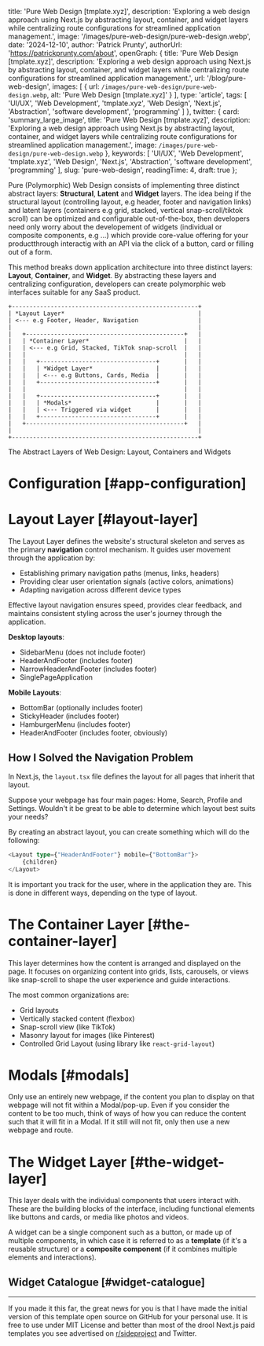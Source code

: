 
  title: 'Pure Web Design [tmplate.xyz]',
  description: 'Exploring a web design approach using Next.js by abstracting layout, container, and widget layers while centralizing route configurations for streamlined application management.',
  image: '/images/pure-web-design/pure-web-design.webp',
  date: '2024-12-10',
  author: 'Patrick Prunty',
  authorUrl: 'https://patrickprunty.com/about',
  openGraph: {
    title: 'Pure Web Design [tmplate.xyz]',
    description: 'Exploring a web design approach using Next.js by abstracting layout, container, and widget layers while centralizing route configurations for streamlined application management.',
    url: '/blog/pure-web-design',
    images: [
      {
        url: `/images/pure-web-design/pure-web-design.webp`,
        alt: 'Pure Web Design [tmplate.xyz]'
      }
    ],
    type: 'article',
    tags: [
      'UI/UX',
      'Web Development',
      'tmplate.xyz',
      'Web Design',
      'Next.js',
      'Abstraction',
      'software development',
      'programming'
    ]
  },
  twitter: {
    card: 'summary_large_image',
    title: 'Pure Web Design [tmplate.xyz]',
    description: 'Exploring a web design approach using Next.js by abstracting layout, container, and widget layers while centralizing route configurations for streamlined application management.',
    image: `/images/pure-web-design/pure-web-design.webp`
  },
  keywords: [
    'UI/UX',
    'Web Development',
    'tmplate.xyz',
    'Web Design',
    'Next.js',
    'Abstraction',
  'software development',
  'programming'
  ],
  slug: 'pure-web-design',
  readingTime: 4,
  draft: true
};

Pure (Polymorphic) Web Design consists of implementing three distinct abstract layers:
**Structural**, **Latent** and **Widget** layers. The idea being if the structural layout 
(controlling layout, e.g header, footer and navigation links) and latent layers (containers e.g grid, 
stacked, vertical snap-scroll/tiktok scroll) can be optimized and configurable out-of-the-box, then 
developers need only worry about the developement of widgets (individual or composite components, e.g ...) 
which provide core-value offering for your productthrough interactig with an API via the click of a button, card or 
filling out of a form. 


This method breaks down application architecture into three distinct layers: **Layout**, **Container**, and **Widget**.
By abstracting these layers and centralizing configuration, developers can create polymorphic web interfaces suitable
for any SaaS product.

```text
+-----------------------------------------------------+
| *Layout Layer*                                      |
| <--- e.g Footer, Header, Navigation                 |
|                                                     |
|   +---------------------------------------------+   |
|   | *Container Layer*                           |   |
|   | <--- e.g Grid, Stacked, TikTok snap-scroll  |   |
|   |                                             |   |
|   |   +---------------------------------+       |   |
|   |   | *Widget Layer*                  |       |   |
|   |   | <--- e.g Buttons, Cards, Media  |       |   |
|   |   +---------------------------------+       |   |
|   |                                             |   |
|   |   +---------------------------------+       |   |
|   |   | *Modals*                        |       |   |
|   |   | <--- Triggered via widget       |       |   |
|   |   +---------------------------------+       |   |
|   +---------------------------------------------+   |
|                                                     |
+-----------------------------------------------------+
```
<Caption>The Abstract Layers of Web Design: Layout, Containers and Widgets</Caption>


# Configuration [#app-configuration]


# Layout Layer [#layout-layer]

The Layout Layer defines the website's structural skeleton and serves as the primary **navigation** control mechanism. It guides user movement through the application by:

- Establishing primary navigation paths (menus, links, headers)
- Providing clear user orientation signals (active colors, animations)
- Adapting navigation across different device types

Effective layout navigation ensures speed, provides clear feedback, and maintains consistent styling across the user's journey through the application.

**Desktop layouts**:

- SidebarMenu (does not include footer)
- HeaderAndFooter (includes footer)
- NarrowHeaderAndFooter (includes footer)
- SinglePageApplication

**Mobile Layouts**:

- BottomBar (optionally includes footer)
- StickyHeader (includes footer)
- HamburgerMenu (includes footer)
- HeaderAndFooter (includes footer, obviously)

## How I Solved the Navigation Problem

In Next.js, the `layout.tsx` file defines the layout for all pages that inherit that layout.

Suppose your webpage has four main pages: Home, Search, Profile and Settings. Wouldn't it be great to be able to determine
which layout best suits your needs?

By creating an
abstract layout, you can create something which will do the following:

```typescript
<Layout type={"HeaderAndFooter"} mobile={"BottomBar"}>
    {children}
</Layout>
```

It is important you track for the user, where in the application they are. This is done in different ways, depending on the 
type of layout.

# The Container Layer [#the-container-layer]

This layer determines how the content is arranged and displayed on the page. It focuses on organizing content into
grids, lists, carousels, or views like snap-scroll to shape the user experience and guide interactions.

The most common organizations are:

- Grid layouts
- Vertically stacked content (flexbox)
- Snap-scroll view (like TikTok)
- Masonry layout for images (like Pinterest)
- Controlled Grid Layout (using library like `react-grid-layout`)

# Modals [#modals]

Only use an entirely new webpage, if the content you plan to display on that webpage will not 
fit within a Modal/pop-up. Even if you consider the content to be too much, think of ways of how 
you can reduce the content such that it will fit in a Modal. If it still will not fit, only then 
use a new webpage and route.

# The Widget Layer [#the-widget-layer]

This layer deals with the individual components that users interact with. These are the building blocks of the interface,
including functional elements like buttons and cards, or media like photos and videos.

A widget can be a single component such as a button, or made up of multiple components, in which case it is referred
to as a **template** (if it's a reusable structure) or a **composite component** (if it combines multiple elements and
interactions).



## Widget Catalogue [#widget-catalogue]

*** 

If you made it this far, the great news for you is that I have made the initial 
version of this template open source on GitHub for your personal use. It is free to
use under MIT License and better than most of the drool Next.js paid templates you see
advertised on [r/sideproject]() and Twitter.


